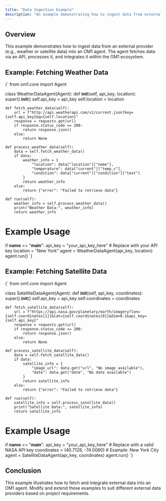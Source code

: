 ```yaml
---
title: "Data Ingestion Example"
description: "An example demonstrating how to ingest data from external providers into an OM1 agent."
---
```



## Overview

This example demonstrates how to ingest data from an external provider (e.g., weather or satellite data) into an OM1 agent. The agent fetches data via an API, processes it, and integrates it within the OM1 ecosystem.

## Example: Fetching Weather Data

<CodeBlock language="python">
{`
from om1.core import Agent

class WeatherDataAgent(Agent):
    def __init__(self, api_key, location):
        super().__init__()
        self.api_key = api_key
        self.location = location

    def fetch_weather_data(self):
        url = f"http://api.weatherapi.com/v1/current.json?key={self.api_key}&q={self.location}"
        response = requests.get(url)
        if response.status_code == 200:
            return response.json()
        else:
            return None

    def process_weather_data(self):
        data = self.fetch_weather_data()
        if data:
            weather_info = {
                "location": data["location"]["name"],
                "temperature": data["current"]["temp_c"],
                "condition": data["current"]["condition"]["text"]
            }
            return weather_info
        else:
            return {"error": "Failed to retrieve data"}

    def run(self):
        weather_info = self.process_weather_data()
        print("Weather Data:", weather_info)
        return weather_info

# Example Usage
if __name__ == "__main__":
    api_key = "your_api_key_here"  # Replace with your API key
    location = "New York"
    agent = WeatherDataAgent(api_key, location)
    agent.run()
`}
</CodeBlock>

## Example: Fetching Satellite Data

<CodeBlock language="python">
{`
from om1.core import Agent

class SatelliteDataAgent(Agent):
    def __init__(self, api_key, coordinates):
        super().__init__()
        self.api_key = api_key
        self.coordinates = coordinates

    def fetch_satellite_data(self):
        url = f"https://api.nasa.gov/planetary/earth/imagery?lon={self.coordinates[1]}&lat={self.coordinates[0]}&dim=0.1&api_key={self.api_key}"
        response = requests.get(url)
        if response.status_code == 200:
            return response.json()
        else:
            return None

    def process_satellite_data(self):
        data = self.fetch_satellite_data()
        if data:
            satellite_info = {
                "image_url": data.get("url", "No image available"),
                "date": data.get("date", "No date available")
            }
            return satellite_info
        else:
            return {"error": "Failed to retrieve data"}

    def run(self):
        satellite_info = self.process_satellite_data()
        print("Satellite Data:", satellite_info)
        return satellite_info

# Example Usage
if __name__ == "__main__":
    api_key = "your_api_key_here"  # Replace with a valid NASA API key
    coordinates = (40.7128, -74.0060)  # Example: New York City
    agent = SatelliteDataAgent(api_key, coordinates)
    agent.run()
`}
</CodeBlock>

## Conclusion

This example illustrates how to fetch and integrate external data into an OM1 agent. Modify and extend these examples to suit different external data providers based on project requirements.
